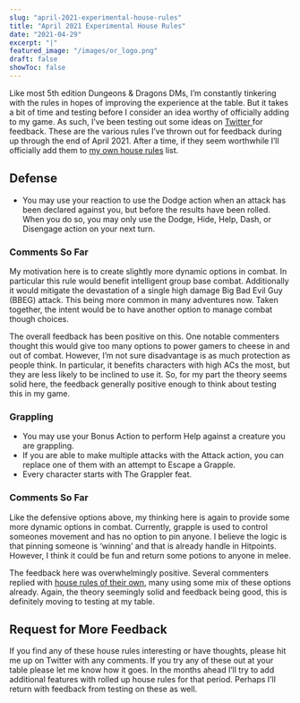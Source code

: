 ```yaml
---
slug: "april-2021-experimental-house-rules"
title: "April 2021 Experimental House Rules"
date: "2021-04-29"
excerpt: "|"
featured_image: "/images/or_logo.png"
draft: false
showToc: false
---
```


Like most 5th edition Dungeons & Dragons DMs, I&#8217;m constantly tinkering with the rules in hopes of improving the experience at the table. But it takes a bit of time and testing before I consider an idea worthy of officially adding to my game. As such, I&#8217;ve been testing out some ideas on <a href="https://www.twitter.com/optionalrule" target="_blank" rel="noreferrer noopener">Twitter </a>for feedback. These are the various rules I&#8217;ve thrown out for feedback during up through the end of April 2021. After a time, if they seem worthwhile I&#8217;ll officially add them to <a href="https://optionalrule.com/2021/02/10/my-current-5e-house-rules/" target="_blank" rel="noreferrer noopener">my own house rules</a> list.

## Defense

  * You may use your reaction to use the Dodge action when an attack has been declared against you, but before the results have been rolled. When you do so, you may only use the Dodge, Hide, Help, Dash, or Disengage action on your next turn.

### Comments So Far

My motivation here is to create slightly more dynamic options in combat. In particular this rule would benefit intelligent group base combat. Additionally it would mitigate the devastation of a single high damage Big Bad Evil Guy (BBEG) attack. This being more common in many adventures now. Taken together, the intent would be to have another option to manage combat though choices.

The overall feedback has been positive on this. One notable commenters thought this would give too many options to power gamers to cheese in and out of combat. However, I&#8217;m not sure disadvantage is as much protection as people think. In particular, it benefits characters with high ACs the most, but they are less likely to be inclined to use it. So, for my part the theory seems solid here, the feedback generally positive enough to think about testing this in my game.

### Grappling

  * You may use your Bonus Action to perform Help against a creature you are grappling.
  * If you are able to make multiple attacks with the Attack action, you can replace one of them with an attempt to Escape a Grapple.
  * Every character starts with The Grappler feat.

### Comments So Far

Like the defensive options above, my thinking here is again to provide some more dynamic options in combat. Currently, grapple is used to control someones movement and has no option to pin anyone. I believe the logic is that pinning someone is &#8216;winning&#8217; and that is already handle in Hitpoints. However, I think it could be fun and return some potions to anyone in melee.

The feedback here was overwhelmingly positive. Several commenters replied with <a href="https://thinkdm.org/2018/06/16/grappling/" target="_blank" rel="noreferrer noopener">house rules of their own</a>, many using some mix of these options already. Again, the theory seemingly solid and feedback being good, this is definitely moving to testing at my table.

## Request for More Feedback

If you find any of these house rules interesting or have thoughts, please hit me up on Twitter with any comments. If you try any of these out at your table please let me know how it goes. In the months ahead I&#8217;ll try to add additional features with rolled up house rules for that period. Perhaps I&#8217;ll return with feedback from testing on these as well.